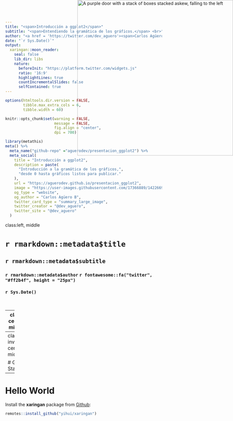 ```yaml
---
title: "<span>Introducción a ggplot2</span>"
subtitle: "<span>Entendiendo la gramática de los gráficos.</span> <br>"
author: "<a href = 'https://twitter.com/dev_aguero'><span>Carlos Agüero</span></a>"
date: "`r Sys.Date()`"
output:
  xaringan::moon_reader:
    seal: false
    lib_dir: libs
    nature:
      beforeInit: "https://platform.twitter.com/widgets.js"
      ratio: '16:9'
      highlightLines: true
      countIncrementalSlides: false
      selfContained: true
---
```


```r

options(htmltools.dir.version = FALSE,
        tibble.max_extra_cols = 6,
        tibble.width = 60)

knitr::opts_chunk$set(warning = FALSE,
                      message = FALSE,
                      fig.align = "center",
                      dpi = 700)

```


```r
library(metathis)
meta() %>%
  meta_name("github-repo" ="aguerodev/presentacion_ggplot2") %>% 
  meta_social(
    title = "Introducción a ggplot2",
    description = paste(
      "Introducción a la gramática de los gráficos,",
      "desde 0 hasta gráficos listos para publicar."
    ),
    url = "https://aguerodev.github.io/presentacion_ggplot2",
    image = "https://user-images.githubusercontent.com/17366889/142266999-829a5df4-aafd-4d26-b143-6e9696d4f19e.png",
    og_type = "website",
    og_author = "Carlos Agüero B",
    twitter_card_type = "summary_large_image",
    twitter_creator = "@dev_aguero",
    twitter_site = "@dev_aguero"
  )
```

class:left, middle

# `r rmarkdown::metadata$title`

## `r rmarkdown::metadata$subtitle`

### `r rmarkdown::metadata$author` `r fontawesome::fa("twitter", "#ff2b4f", height = "25px")`

### `r Sys.Date()`

<br>


<div style = "position: absolute;top: 0px;right: 0;"><img src="https://images.unsplash.com/photo-1591617870684-6e861e6a48ad?ixlib=rb-1.2.1&ixid=MnwxMjA3fDB8MHxwaG90by1wYWdlfHx8fGVufDB8fHx8&auto=format&fit=clamp&w=2000&q=80&h=2750" alt="A purple door with a stack of boxes stacked askew, falling to the left" width="500"></img></div>

---
class: center, middle

# xaringan

### /ʃaː.'riŋ.ɡan/

---
class: inverse, center, middle

# Get Started

---

# Hello World

Install the **xaringan** package from [Github](https://github.com/yihui/xaringan):

```r
remotes::install_github("yihui/xaringan")
```

